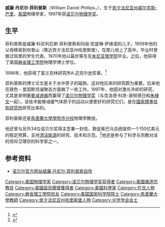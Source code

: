 {{Infobox scientist
|name              = William Daniel Phillips{{Nobel icon|1997年诺贝尔物理学奖|诺贝尔物理学奖}}
|image             = William Phillips-physicist photo.jpg
|imagesize        = 200px
|birth_date        = {{Birth date and age|1948|11|5}}
|birth_place       = [[宾夕法尼亚州|宾夕法尼亚州]][[威尔克斯-巴里_(宾夕法尼亚州)|威尔克斯-巴里]]
|nationality       = [[美国|美国]]
|fields            = [[物理学|物理学]]
|workplaces        = [[国家标准技术研究所|国家标准技术研究所]]<br>[[马里兰大学学院市分校|马里兰大学学院市分校]]
|alma_mater        = [[麻省理工学院|麻省理工学院]]<br>[[朱尼亚塔学院|朱尼亚塔学院]]
|known_for         = [[激光冷却|激光冷却]]
|awards            = [[File:Nobel_prize_medal.svg|20px]] [[诺贝尔物理学奖|诺贝尔物理学奖]] （1997年）
|religion          = [[卫理宗|卫理宗]]
}}
'''威廉·丹尼尔·菲利普斯'''（William Daniel Phillips，{{bd|1948年|11月5日|||Phillips, William Daniel}}），生于[[宾夕法尼亚州|宾夕法尼亚州]][[威尔克斯-巴里_(宾夕法尼亚州)|威尔克斯-巴里]]，[[美国|美国]]物理学家，1997年获[[诺贝尔物理学奖|诺贝尔物理学奖]]。

==生平==
菲利普斯是威廉·科尼利厄斯·菲利普斯和玛丽·凯瑟琳·萨维诺的儿子。1959年他的父母移居到坎普山（靠近宾夕法尼亚州哈里斯堡），在那儿他上了高中，毕业时曾做过班里的学生代表。1970年他以最优等生在[[朱尼亚塔学院|朱尼亚塔学院]]毕业。之后，他获得了美国[[麻省理工学院|麻省理工学院]]物理学博士学位。

1996年，他获得了富兰克林研究所A.迈克尔逊奖章。<ref name="MichelsonMedal_Laureates">{{cite web |url=http://www.fi.edu/winners/show_results.faw?gs=&ln=&fn=&keyword=&subject=&award=MICH+&sy=1967&ey=1997&name=Submit |title=Franklin Laureate Database - Albert A. Michelson Medal Laureates |publisher=[[Franklin_Institute|Franklin Institute]] |accessdate={{Start date|2011|6|16}} |deadurl=yes |archiveurl=https://web.archive.org/web/20131208035511/http://www.fi.edu/winners/show_results.faw?gs=&ln=&fn=&keyword=&subject=&award=MICH+&sy=1967&ey=1997&name=Submit |archivedate=2013-12-08 }}</ref>

菲利普斯的博士论文是关于水中质子的磁矩。这对他后来的研究颇为重要。后来他在玻色 - 爱因斯坦凝聚态方面做了一些工作。1997年，他因对激光冷却的研究，尤其是发明[[塞曼减速器|塞曼减速器]]而赢得了[[诺贝尔物理学奖|诺贝尔物理学奖]]（与克洛德·科昂-唐努德日和[[朱棣文|朱棣文]]一起）。该技术能够减缓气体原子的运动以便更好的研究它们，是在[[國家標準技術研究所|國家標準技術研究所]]研究出来的。

菲利普斯还是[[馬里蘭大學學院市分校|馬里蘭大學學院市分校]]物理学教授。

他还曾与另外34位诺贝尔奖得主签署一封信，敦促奥巴马总统提供一个150亿美元的稳定预算，支持[[清洁能源|清洁能源]]的研究、技术和示范。<ref>{{Cite web |url=http://www.fas.org/press/_docs/Nobelist%20Letter%20to%20White%20House%20-%2007162009.pdf |title=Open Letter to President Obama |access-date=2011-11-03 |archive-date=2013-10-19 |archive-url=https://web.archive.org/web/20131019113013/http://www.fas.org/press/_docs/Nobelist%20Letter%20to%20White%20House%20-%2007162009.pdf |dead-url=no }}</ref>他还是参与了科学与宗教对话的信仰卫理宗的科学家之一。

== 参考资料 ==
{{reflist}}
* [http://nobelprize.org/nobel_prizes/physics/laureates/1997/phillips-autobio.html 诺贝尔官方网站威廉·丹尼尔·菲利普斯自传] {{Wayback|url=http://nobelprize.org/nobel_prizes/physics/laureates/1997/phillips-autobio.html |date=20121008041336 }}


{{诺贝尔物理学奖获得者}}

{{Authority control}}

{{DEFAULTSORT:Phillips, William Daniel}}
[[Category:美国物理学家|Category:美国物理学家]]
[[Category:诺贝尔物理学奖获得者|Category:诺贝尔物理学奖获得者]]
[[Category:美國循道宗教徒|Category:美國循道宗教徒]]
[[Category:美國諾貝爾獎獲得者|Category:美國諾貝爾獎獲得者]]
[[Category:美國科學家|Category:美國科學家]]
[[Category:在世人物|Category:在世人物]]
[[Category:麻省理工學院校友|Category:麻省理工學院校友]]
[[Category:美国国家科学院院士|Category:美国国家科学院院士]]
[[Category:馬里蘭大學教師|Category:馬里蘭大學教師]]
[[Category:宾夕法尼亚州哈里斯堡人物|Category:宾夕法尼亚州哈里斯堡人物]]
[[Category:光学学会会士|Category:光学学会会士]]
